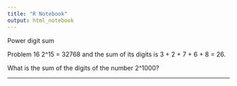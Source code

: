 ```yaml
---
title: "R Notebook"
output: html_notebook
---
```

Power digit sum
  
Problem 16
2^15 = 32768 and the sum of its digits is 3 + 2 + 7 + 6 + 8 = 26.

What is the sum of the digits of the number 2^1000?

---

